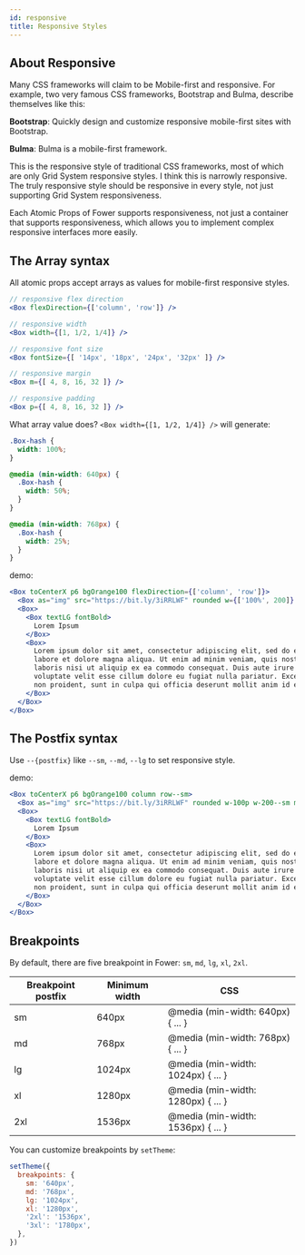 ```yaml
---
id: responsive
title: Responsive Styles
---
```


## About Responsive

Many CSS frameworks will claim to be Mobile-first and responsive. For example, two very famous CSS frameworks, Bootstrap and Bulma, describe themselves like this:

**Bootstrap**: Quickly design and customize responsive mobile-first sites with Bootstrap.

**Bulma**: Bulma is a mobile-first framework.

This is the responsive style of traditional CSS frameworks, most of which are only Grid System responsive styles. I think this is narrowly responsive. The truly responsive style should be responsive in every style, not just supporting Grid System responsiveness.

Each Atomic Props of Fower supports responsiveness, not just a container that supports responsiveness, which allows you to implement complex responsive interfaces more easily.

## The Array syntax

All atomic props accept arrays as values for mobile-first responsive styles.

```jsx
// responsive flex direction
<Box flexDirection={['column', 'row']} />

// responsive width
<Box width={[1, 1/2, 1/4]} />

// responsive font size
<Box fontSize={[ '14px', '18px', '24px', '32px' ]} />

// responsive margin
<Box m={[ 4, 8, 16, 32 ]} />

// responsive padding
<Box p={[ 4, 8, 16, 32 ]} />
```

What array value does? `<Box width={[1, 1/2, 1/4]} />` will generate:

```css
.Box-hash {
  width: 100%;
}

@media (min-width: 640px) {
  .Box-hash {
    width: 50%;
  }
}

@media (min-width: 768px) {
  .Box-hash {
    width: 25%;
  }
}
```

demo:

```jsx live
<Box toCenterX p6 bgOrange100 flexDirection={['column', 'row']}>
  <Box as="img" src="https://bit.ly/3iRRLWF" rounded w={['100%', 200]} mr={[0, 20]} />
  <Box>
    <Box textLG fontBold>
      Lorem Ipsum
    </Box>
    <Box>
      Lorem ipsum dolor sit amet, consectetur adipiscing elit, sed do eiusmod tempor incididunt ut
      labore et dolore magna aliqua. Ut enim ad minim veniam, quis nostrud exercitation ullamco
      laboris nisi ut aliquip ex ea commodo consequat. Duis aute irure dolor in reprehenderit in
      voluptate velit esse cillum dolore eu fugiat nulla pariatur. Excepteur sint occaecat cupidatat
      non proident, sunt in culpa qui officia deserunt mollit anim id est laborum.
    </Box>
  </Box>
</Box>
```

## The Postfix syntax

Use `--{postfix}` like `--sm`, `--md`, `--lg` to set responsive style.

demo:

```jsx live
<Box toCenterX p6 bgOrange100 column row--sm>
  <Box as="img" src="https://bit.ly/3iRRLWF" rounded w-100p w-200--sm mr5--sm />
  <Box>
    <Box textLG fontBold>
      Lorem Ipsum
    </Box>
    <Box>
      Lorem ipsum dolor sit amet, consectetur adipiscing elit, sed do eiusmod tempor incididunt ut
      labore et dolore magna aliqua. Ut enim ad minim veniam, quis nostrud exercitation ullamco
      laboris nisi ut aliquip ex ea commodo consequat. Duis aute irure dolor in reprehenderit in
      voluptate velit esse cillum dolore eu fugiat nulla pariatur. Excepteur sint occaecat cupidatat
      non proident, sunt in culpa qui officia deserunt mollit anim id est laborum.
    </Box>
  </Box>
</Box>
```

## Breakpoints

By default, there are five breakpoint in Fower: `sm`, `md`, `lg`, `xl`, `2xl`.

| Breakpoint postfix | Minimum width | CSS                                |
| ------------------ | ------------- | ---------------------------------- |
| sm                 | 640px         | @media (min-width: 640px) { ... }  |
| md                 | 768px         | @media (min-width: 768px) { ... }  |
| lg                 | 1024px        | @media (min-width: 1024px) { ... } |
| xl                 | 1280px        | @media (min-width: 1280px) { ... } |
| 2xl                | 1536px        | @media (min-width: 1536px) { ... } |

You can customize breakpoints by `setTheme`:

```js {8}
setTheme({
  breakpoints: {
    sm: '640px',
    md: '768px',
    lg: '1024px',
    xl: '1280px',
    '2xl': '1536px',
    '3xl': '1780px',
  },
})
```
